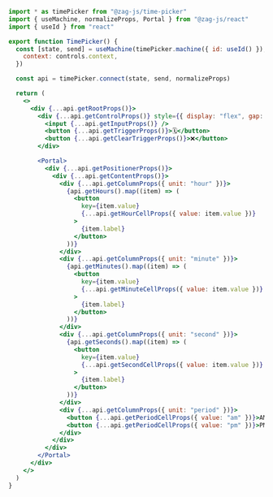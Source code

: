 ```jsx
import * as timePicker from "@zag-js/time-picker"
import { useMachine, normalizeProps, Portal } from "@zag-js/react"
import { useId } from "react"

export function TimePicker() {
  const [state, send] = useMachine(timePicker.machine({ id: useId() }), {
    context: controls.context,
  })

  const api = timePicker.connect(state, send, normalizeProps)

  return (
    <>
      <div {...api.getRootProps()}>
        <div {...api.getControlProps()} style={{ display: "flex", gap: "10px" }}>
          <input {...api.getInputProps()} />
          <button {...api.getTriggerProps()}>🗓</button>
          <button {...api.getClearTriggerProps()}>❌</button>
        </div>

        <Portal>
          <div {...api.getPositionerProps()}>
            <div {...api.getContentProps()}>
              <div {...api.getColumnProps({ unit: "hour" })}>
                {api.getHours().map((item) => (
                  <button
                    key={item.value}
                    {...api.getHourCellProps({ value: item.value })}
                  >
                    {item.label}
                  </button>
                ))}
              </div>
              <div {...api.getColumnProps({ unit: "minute" })}>
                {api.getMinutes().map((item) => (
                  <button
                    key={item.value}
                    {...api.getMinuteCellProps({ value: item.value })}
                  >
                    {item.label}
                  </button>
                ))}
              </div>
              <div {...api.getColumnProps({ unit: "second" })}>
                {api.getSeconds().map((item) => (
                  <button
                    key={item.value}
                    {...api.getSecondCellProps({ value: item.value })}
                  >
                    {item.label}
                  </button>
                ))}
              </div>
              <div {...api.getColumnProps({ unit: "period" })}>
                <button {...api.getPeriodCellProps({ value: "am" })}>AM</button>
                <button {...api.getPeriodCellProps({ value: "pm" })}>PM</button>
              </div>
            </div>
          </div>
        </Portal>
      </div>
    </>
  )
}
```
